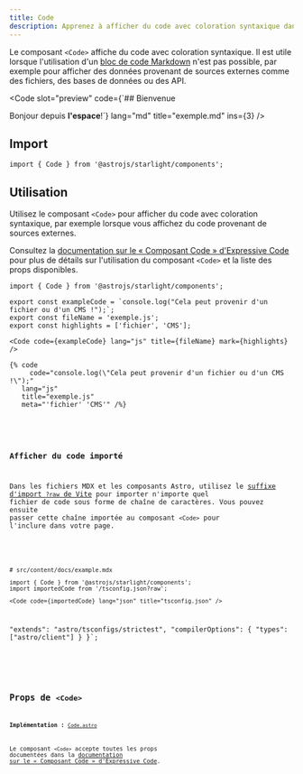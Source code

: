 ```yaml
---
title: Code
description: Apprenez à afficher du code avec coloration syntaxique dans Starlight sans blocs de code Markdown.
---
```



Le composant `<Code>` affiche du code avec coloration syntaxique.
Il est utile lorsque l'utilisation d'un [bloc de code Markdown](/fr/guides/authoring-content/#blocs-de-code) n'est pas possible, par exemple pour afficher des données provenant de sources externes comme des fichiers, des bases de données ou des API.


<Preview>

<Code
	slot="preview"
	code={`## Bienvenue

Bonjour depuis **l'espace**!`}
lang="md"
title="exemple.md"
ins={3}
/>

</Preview>

## Import

```tsx
import { Code } from '@astrojs/starlight/components';
```

## Utilisation

Utilisez le composant `<Code>` pour afficher du code avec coloration syntaxique, par exemple lorsque vous affichez du code provenant de sources externes.

Consultez la [documentation sur le « Composant Code » d'Expressive Code](https://expressive-code.com/key-features/code-component/) pour plus de détails sur l'utilisation du composant `<Code>` et la liste des props disponibles.

<Preview>

```mdx
import { Code } from '@astrojs/starlight/components';

export const exampleCode = `console.log("Cela peut provenir d'un fichier ou d'un CMS !");`;
export const fileName = 'exemple.js';
export const highlights = ['fichier', 'CMS'];

<Code code={exampleCode} lang="js" title={fileName} mark={highlights} />
```

<Fragment slot="markdoc">

```markdoc
{% code
	 code="console.log(\"Cela peut provenir d'un fichier ou d'un CMS !\");"
   lang="js"
   title="exemple.js"
   meta="'fichier' 'CMS'" /%}
```

</Fragment>


<Code
	slot="preview"
	code={exampleCode}
	lang="js"
	title={fileName}
	mark={highlights}
/>

</Preview>

### Afficher du code importé

Dans les fichiers MDX et les composants Astro, utilisez le [suffixe d'import `?raw` de Vite](https://vite.dev/guide/assets#importing-asset-as-string) pour importer n'importe quel fichier de code sous forme de chaîne de caractères.
Vous pouvez ensuite passer cette chaîne importée au composant `<Code>` pour l'inclure dans votre page.

<Preview>

```mdx "?raw"
# src/content/docs/example.mdx

import { Code } from '@astrojs/starlight/components';
import importedCode from '/tsconfig.json?raw';

<Code code={importedCode} lang="json" title="tsconfig.json" />
```

  "extends": "astro/tsconfigs/strictest",
  "compilerOptions": {
    "types": ["astro/client"]
  }
}`;

<Code slot="preview" code={importedCode} lang="json" title="tsconfig.json" />

</Preview>

## Props de `<Code>`

**Implémentation :** [`Code.astro`](https://github.com/expressive-code/expressive-code/blob/main/packages/astro-expressive-code/components/Code.astro)

Le composant `<Code>` accepte toutes les props documentées dans la [documentation sur le « Composant Code » d'Expressive Code](https://expressive-code.com/key-features/code-component/#available-props).

